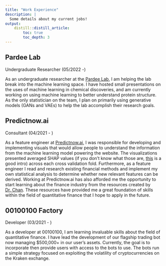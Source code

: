 ```yaml
---
title: "Work Experience"
description: |
  Some details about my current jobs!
output:
    distill::distill_article:
        toc: true
        toc_depth: 3
---
```


## Pardee Lab
Undergraduate Researcher (05/2022 -)

As an undergraduate researcher at the [Pardee Lab](https://www.pardeelab.org/), I am helping the lab break into the machine learning space. I have hosted small presentations on the uses of machine learning in chemical discoveries, and am currently working on using machine learning to better understand protein structure. As the only statistician on the team, I plan on primarily using generative models (GANs and VAEs) to help the lab accomplish their research goals.

## Predictnow.ai
Consultant (04/2021 - )

As a feature engineer at [Predictnow.ai](https://predictnow.ai), I was responsible for developing and implementing visuals that would allow people to understand the information from the machine learning model powering the website. The visualizations presented averaged SHAP values (if you don't know what those are, [this](https://towardsdatascience.com/shap-explained-the-way-i-wish-someone-explained-it-to-me-ab81cc69ef30) is a good intro) across each cross validation fold. Furthermore, as a feature engineer I read and research existing financial methods and implement my own statistical analysis to determine whether new relevant features can be derived. Working at Predictnow.ai has also afforded me the opportunity to start learning about the finance industry from the resources created by [Dr. Chan](https://www.epchan.com/). These resources have provided me a great foundation of skills within the field of quantitative finance that I hope to apply in the future.

## 00100100 Factory
Developer (03/2021 - )

As a developer at 00100100, I am learning invaluable skills about the field of quantitative finance. I have lead the development of our flagship trading bot now managing $500,000+ in our user's assets. Currently, the goal is to incorporate then provide users with access to the bots to use. The bots run a simple strategy focused on exploiting the volatility of cryptocurrencies on the Kraken exchange.



